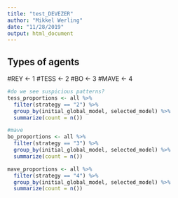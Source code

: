 ```yaml
---
title: "test_DEVEZER"
author: "Mikkel Werling"
date: "11/28/2019"
output: html_document
---
```

## Types of agents
#REY <- 1
#TESS <- 2
#BO <- 3
#MAVE <- 4

```r
#do we see suspicious patterns? 
tess_proportions <- all %>%
  filter(strategy == "2") %>%
  group_by(initial_global_model, selected_model) %>%
  summarize(count = n())

#mave 
bo_proportions <- all %>%
  filter(strategy == "3") %>%
  group_by(initial_global_model, selected_model) %>%
  summarize(count = n())

mave_proportions <- all %>%
  filter(strategy == "4") %>%
  group_by(initial_global_model, selected_model) %>%
  summarize(count = n())
```

